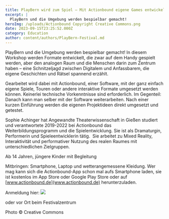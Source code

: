 ```yaml
---
title: PlayBern wird zum Spiel – Mit Actionbound eigene Games entwickeln
excerpt: |
  PlayBern und die Umgebung werden bespielbar gemacht!
heroImg: /uploads/Actionbound Copyright Creative Commons.png
date: 2023-09-15T23:25:52.000Z
category: Education
author: content/authors/PlayBern-Festival.md
---
```


PlayBern und die Umgebung werden bespielbar gemacht! In diesem Workshop werden Formate entwickelt, die zwar auf dem Handy gespielt werden, aber den analogen Raum und die Menschen darin zum Zentrum haben – eine Schnitzeljagd zwischen Digitalem und Anfassbarem, die eigene Geschichten und Rätsel spannend erzählt. 

Gearbeitet wird dabei mit Actionbound, einer Software, mit der ganz einfach eigene Spiele, Touren oder andere interaktive Formate umgesetzt werden können. Keinerlei technische Vorkenntnisse sind erforderlich. Im Gegenteil: Danach kann man selber mit der Software weiterarbeiten. Nach einer kurzen Einführung werden die eigenen Projektideen direkt umgesetzt und getestet. 

Sophie Achinger hat Angewandte Theaterwissenschaft in Gießen studiert und verantwortete 2019-2022 bei Actionbound das Weiterbildungsprogramm und die Spielentwicklung. Sie ist als Dramaturgin, Performerin und Spieleentwicklerin tätig.  Sie arbeitet zu Mixed Reality, Interaktivität und performativer Nutzung des realen Raumes mit unterschiedlichen Zielgruppen. 

Ab 14 Jahren, jüngere Kinder mit Begleitung

Mitbringen: Smartphone, Laptop und wetterangemessene Kleidung. Wer mag kann sich die Actionbound-App schon mal aufs Smartphone laden, sie ist kostenlos im App Store oder Google Play Store oder auf [www.actionbound.de](www.actionbound.de) herunterzuladen. 

Anmeldung hier: ![](</uploads/Anmeldung Workshop Sophie .png>)

oder vor Ort beim Festivalzentrum

Photo © Creative Commons
